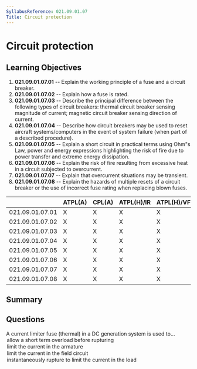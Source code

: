 ```yaml
---
SyllabusReference: 021.09.01.07
Title: Circuit protection
---
```


# Circuit protection

## Learning Objectives

1. **021.09.01.07.01** -- Explain the working principle of a fuse and a circuit breaker.
2. **021.09.01.07.02** -- Explain how a fuse is rated.
3. **021.09.01.07.03** -- Describe the principal difference between the following types of circuit breakers: thermal circuit breaker sensing magnitude of current; magnetic circuit breaker sensing direction of current.
4. **021.09.01.07.04** -- Describe how circuit breakers may be used to reset aircraft systems/computers in the event of system failure (when part of a described procedure).
5. **021.09.01.07.05** -- Explain a short circuit in practical terms using Ohm"s Law, power and energy expressions highlighting the risk of fire due to power transfer and extreme energy dissipation.
6. **021.09.01.07.06** -- Explain the risk of fire resulting from excessive heat in a circuit subjected to overcurrent.
7. **021.09.01.07.07** -- Explain that overcurrent situations may be transient.
8. **021.09.01.07.08** -- Explain the hazards of multiple resets of a circuit breaker or the use of incorrect fuse rating when replacing blown fuses.

|  | ATPL(A) | CPL(A) | ATPL(H)/IR | ATPL(H)/VFR | CPL(H) | IR | CBIR(A) |
| --- | --- | --- | --- | --- | --- | --- | --- |
| 021.09.01.07.01 | X | X | X | X | X |  |  |
| 021.09.01.07.02 | X | X | X | X | X |  |  |
| 021.09.01.07.03 | X | X | X | X | X |  |  |
| 021.09.01.07.04 | X | X | X | X | X |  |  |
| 021.09.01.07.05 | X | X | X | X | X |  |  |
| 021.09.01.07.06 | X | X | X | X | X |  |  |
| 021.09.01.07.07 | X | X | X | X | X |  |  |
| 021.09.01.07.08 | X | X | X | X | X |  |  |

## Summary

## Questions

<Question id="04Lmx5F8lS" variant="correct" lo="021.09.01.07.07">
  <Text variant="oneCorrect">
    A current limiter fuse (thermal) in a DC generation system is used to...
  </Text>
  <Option
    id="04Lmx5F8lS-1"
    correct
    why="over current situations may be transient, so a tolerance is given to avoid triggering the fuse unnecessarily. (note: in the domain of electronics, 'transient' is measured in microseconds, a fuse will trigger instantaneously from a 'human' perspective )."
  >
    allow a short term overload before rupturing
  </Option>
  <Option id="04Lmx5F8lS-2">limit the current in the armature</Option>
  <Option id="04Lmx5F8lS-3">limit the current in the field circuit</Option>
  <Option id="04Lmx5F8lS-4">
    instantaneously rupture to limit the current in the load
  </Option>
</Question>
